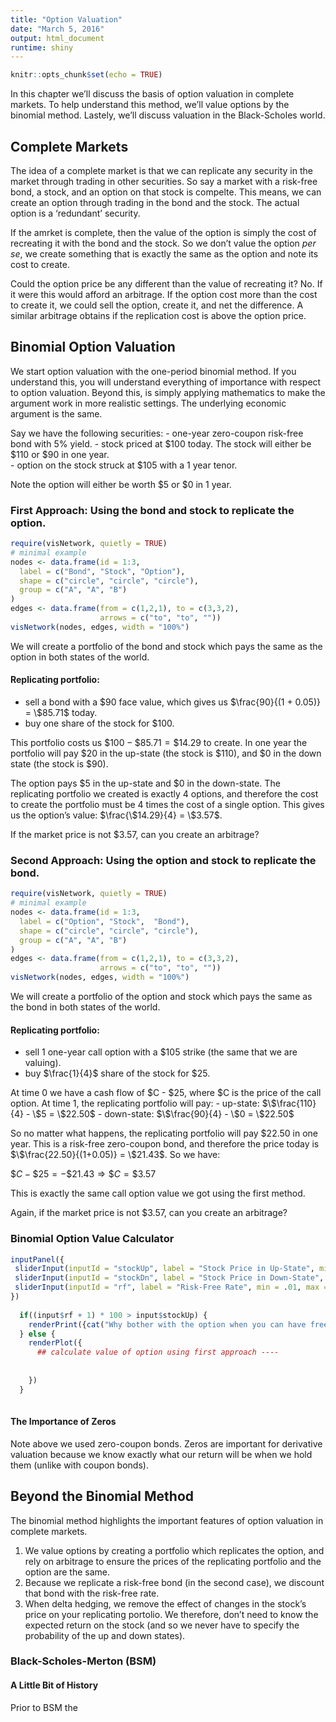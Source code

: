 ```yaml
---
title: "Option Valuation"
date: "March 5, 2016"
output: html_document
runtime: shiny
---
```


```r
knitr::opts_chunk$set(echo = TRUE)
```

In this chapter we'll discuss the basis of option valuation in complete markets.  To help understand this method, we'll value options by the binomial method.  Lastely, we'll discuss valuation in the Black-Scholes world.

## Complete Markets

The idea of a complete market is that we can replicate any security in the market through trading in other securities.  So say a market with a risk-free bond, a stock, and an option on that stock is compelte.  This means, we can create an option through trading in the bond and the stock.  The actual option is a 'redundant' security.  

If the amrket is complete, then the value of the option is simply the cost of recreating it with the bond and the stock.  So we don't value the option *per se*, we create something that is exactly the same as the option and note its cost to create.

Could the option price be any different than the value of recreating it?  No.  If it were this would afford an arbitrage.  If the option cost more than the cost to create it, we could sell the option, create it, and net the difference.  A similar arbitrage obtains if the replication cost is above the option price. 


## Binomial Option Valuation

We start option valuation with the one-period binomial method.  If you understand this, you will understand everything of importance with respect to option valuation.  Beyond this, is simply applying mathematics to make the argument work in more realistic settings.  The underlying economic argument is the same.  

Say we have the following securities:
- one-year zero-coupon risk-free bond with 5% yield.
- stock priced at $100 today.  The stock will either be $110 or $90 in one year.  
- option on the stock struck at $105 with a 1 year tenor.

Note the option will either be worth $5 or $0 in 1 year.  

### First Approach: Using the bond and stock to replicate the option.

```r
require(visNetwork, quietly = TRUE)
# minimal example
nodes <- data.frame(id = 1:3,
  label = c("Bond", "Stock", "Option"),
  shape = c("circle", "circle", "circle"),
  group = c("A", "A", "B")
)
edges <- data.frame(from = c(1,2,1), to = c(3,3,2),
                    arrows = c("to", "to", ""))
visNetwork(nodes, edges, width = "100%")

```

We will create a portfolio of the bond and stock which pays the same as the option in both states of the world.

#### Replicating portfolio:
- sell a bond with a $90 face value, which gives us $\frac{90}{(1 + 0.05)} = \$85.71$ today.
- buy one share of the stock for $100.

This portfolio costs us $\$100 - \$85.71 = \$14.29$ to create.  In one year the portfolio will pay \$20 in the up-state (the stock is $110), and \$0 in the down state (the stock is \$90).

The option pays \$5 in the up-state and \$0 in the down-state.  The replicating portfolio we created is exactly 4 options, and therefore the cost to create the portfolio must be 4 times the cost of a single option.  This gives us the option's value: $\frac{\$14.29}{4} = \$3.57$.

If the market price is not \$3.57, can you create an arbitrage?

### Second Approach: Using the option and stock to replicate the bond.

```r
require(visNetwork, quietly = TRUE)
# minimal example
nodes <- data.frame(id = 1:3,
  label = c("Option", "Stock",  "Bond"),
  shape = c("circle", "circle", "circle"),
  group = c("A", "A", "B")
)
edges <- data.frame(from = c(1,2,1), to = c(3,3,2),
                    arrows = c("to", "to", ""))
visNetwork(nodes, edges, width = "100%")
```

We will create a portfolio of the option and stock which pays the same as the bond in both states of the world.

#### Replicating portfolio:
- sell 1 one-year call option with a $105 strike (the same that we are valuing).
- buy $\frac{1}{4}$ share of the stock for $25.

At time 0 we have a cash flow of $C - $25, where $C is the price of the call option.  At time 1, the replicating portfolio will pay:
- up-state: $\$\frac{110}{4} - \$5 = \$22.50$
- down-state: $\$\frac{90}{4} - \$0 = \$22.50$

So no matter what happens, the replicating portfolio will pay \$22.50 in one year.  This is a risk-free zero-coupon bond, and therefore the price today is $\$\frac{22.50}{(1+0.05)} = \$21.43$.  So we have:

$\$C - \$25 = -\$21.43 \Rightarrow \$C = \$3.57$

This is exactly the same call option value we got using the first method.  

Again, if the market price is not \$3.57, can you create an arbitrage?

### Binomial Option Value Calculator

```r
inputPanel({
 sliderInput(inputId = "stockUp", label = "Stock Price in Up-State", min = 101, max = 120, step = 1, value = 110),
 sliderInput(inputId = "stockDn", label = "Stock Price in Down-State", min = 80, max = 99, step = 1, value = 90),
 sliderInput(inputId = "rf", label = "Risk-Free Rate", min = .01, max = .05, step = .01, value = .01)
})
  
  if((input$rf + 1) * 100 > input$stockUp) {
    renderPrint({cat("Why bother with the option when you can have free money!")})
  } else {
    renderPlot({
      ## calculate value of option using first approach ----
      
      
    })
  }
  
```


#### The Importance of Zeros

Note above we used zero-coupon bonds. Zeros are important for derivative valuation because we know exactly what our return will be when we hold them (unlike with coupon bonds). 

## Beyond the Binomial Method

The binomial method highlights the important features of option valuation in complete markets.

#. We value options by creating a portfolio which replicates the option, and rely on arbitrage to ensure the prices of the replicating portfolio and the option are the same.
#. Because we replicate a risk-free bond (in the second case), we discount that bond with the risk-free rate. 
#. When delta hedging, we remove the effect of changes in the stock's price on your replicating portolio.  We therefore, don't need to know the expected return on the stock (and so we never have to specify the probability of the up and down states).







### Black-Scholes-Merton (BSM)


#### A Little Bit of History

Prior to BSM the  